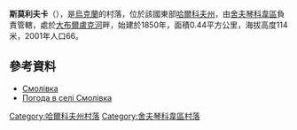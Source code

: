 {{coord|49|49|52|N|37|17|3|E|scale:100000_region:UA|display=title}}

'''斯莫利夫卡'''（{{lang-uk|Смолівка}}），是[[烏克蘭|烏克蘭]]的村落，位於該國東部[[哈爾科夫州|哈爾科夫州]]，由[[舍夫琴科韋區|舍夫琴科韋區]]負責管轄，處於[[大布爾盧克河|大布爾盧克河]]畔，始建於1850年，面積0.44平方公里，海拔高度114米，2001年人口66。

==參考資料==
* [http://w1.c1.rada.gov.ua/pls/z7502/A005?rdat1=09.01.2009&rf7571=34237 Смолівка]{{dead link|date=2018年3月 |bot=InternetArchiveBot |fix-attempted=yes }}
* [http://weather.in.ua/ua/har'kovskaja/24251 Погода в селі Смолівка]{{Wayback|url=http://weather.in.ua/ua/har%27kovskaja/24251 |date=20160323040621 }}

{{DEFAULTSORT:Смолівка}}
[[Category:哈爾科夫州村落|Category:哈爾科夫州村落]]
[[Category:舍夫琴科韋區村落|Category:舍夫琴科韋區村落]]


{{Kharkiv-geo-stub}}